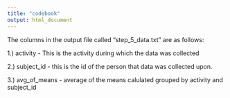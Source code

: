 ```yaml
---
title: "codebook"
output: html_document
---
```


The columns in the output file called "step_5_data.txt" are as follows:

1.)  activity  -  This is the activity during which the data was collected

2.)  subject_id  -  this is the id of the person that data was collected upon.

3.)  avg_of_means  -  average of the means calulated grouped by activity and subject_id
